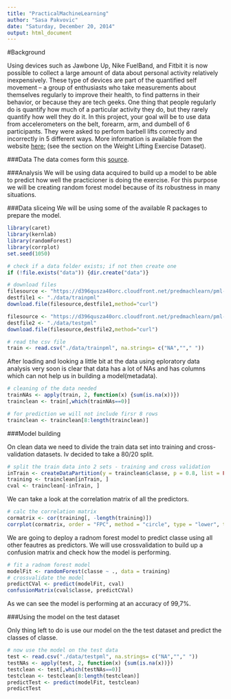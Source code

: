```yaml
---
title: "PracticalMachineLearning"
author: "Sasa Pakvovic"
date: "Saturday, December 20, 2014"
output: html_document
---
```


#Background

Using devices such as Jawbone Up, Nike FuelBand, and Fitbit it is now possible to collect a large amount of data about personal activity relatively inexpensively. These type of devices are part of the quantified self movement – a group of enthusiasts who take measurements about themselves regularly to improve their health, to find patterns in their behavior, or because they are tech geeks. One thing that people regularly do is quantify how much of a particular activity they do, but they rarely quantify how well they do it. In this project, your goal will be to use data from accelerometers on the belt, forearm, arm, and dumbell of 6 participants. They were asked to perform barbell lifts correctly and incorrectly in 5 different ways. More information is available from the website [here:](http://groupware.les.inf.puc-rio.br/har) (see the section on the Weight Lifting Exercise Dataset). 

###Data
The data comes form this [source](http://groupware.les.inf.puc-rio.br/har).

###Analysis
We will be using data acquired to build up a model to be able to predict how well 
the practicioner is doing the exercise. For this purpose we will be creating random forest model because of its robustness in many situations.

###Data sliceing
We will be using some of the available R packages to prepare the model.

```r
library(caret)
library(kernlab)
library(randomForest)
library(corrplot)
set.seed(1050)
```

```r
# check if a data folder exists; if not then create one
if (!file.exists("data")) {dir.create("data")}

# download files
filesource <- "https://d396qusza40orc.cloudfront.net/predmachlearn/pml-training.csv"
destfile1 <- "./data/trainpml"
download.file(filesource,destfile1,method="curl")

filesource <- "https://d396qusza40orc.cloudfront.net/predmachlearn/pml-testing.csv"
destfile2 <- "./data/testpml"
download.file(filesource,destfile2,method="curl")

# read the csv file
train <- read.csv("./data/trainpml", na.strings= c("NA",""," "))
```

After loading and looking a little bit at the data using eploratory data analysis
very soon is clear that data has a lot of NAs and has columns which can not help
us in building a model(metadata).

```r
# cleaning of the data needed
trainNAs <- apply(train, 2, function(x) {sum(is.na(x))})
trainclean <- train[,which(trainNAs==0)]

# for prediction we will not include firsr 8 rows
trainclean <- trainclean[8:length(trainclean)]

```

###Model building

On clean data we need to divide the train data set into training and cross-validation datasets. Iv decided to take a 80/20 split.

```r
# split the train data into 2 sets - training and cross validation
inTrain <- createDataPartition(y = trainclean$classe, p = 0.8, list = FALSE)
training <- trainclean[inTrain, ]
cval <- trainclean[-inTrain, ]
```

We can take a look at the correlation matrix of all the predictors.

```r
# calc the correlation matrix
cormatrix <- cor(training[, -length(training)])
corrplot(cormatrix, order = "FPC", method = "circle", type = "lower", tl.cex = 0.7,  tl.col = rgb(0, 0, 0))
```

We are going to deploy a radnom forest model to predict classe using all other 
feautres as predictors. We will use crossvalidation to build up a confusion matrix and check how the model is performing.

```r
# fit a radnom forest model 
modelFit <- randomForest(classe ~ ., data = training)
# crossvalidate the model
predictCVal <- predict(modelFit, cval)
confusionMatrix(cval$classe, predictCVal)
```

As we can see the model is performing at an accuracy of 99,7%.

###Using the model on the test dataset

Only thing left to do is use our model on the the test dataset and predict the 
classes of classe.

```r
# now use the model on the test data
test <- read.csv("./data/testpml", na.strings= c("NA",""," "))
testNAs <- apply(test, 2, function(x) {sum(is.na(x))})
testclean <- test[,which(testNAs==0)]
testclean <- testclean[8:length(testclean)]
predictTest <- predict(modelFit, testclean)
predictTest
```


